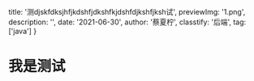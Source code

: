   title: '测djskfdksjhfjkdshfjdkshfkjdshfdjkshfjksh试',
  previewImg: '1.png',
  description: '',
  date: '2021-06-30',
  author: '蔡夏柠',
  classtify: '后端',
  tag: ['java']
}

# 我是测试
